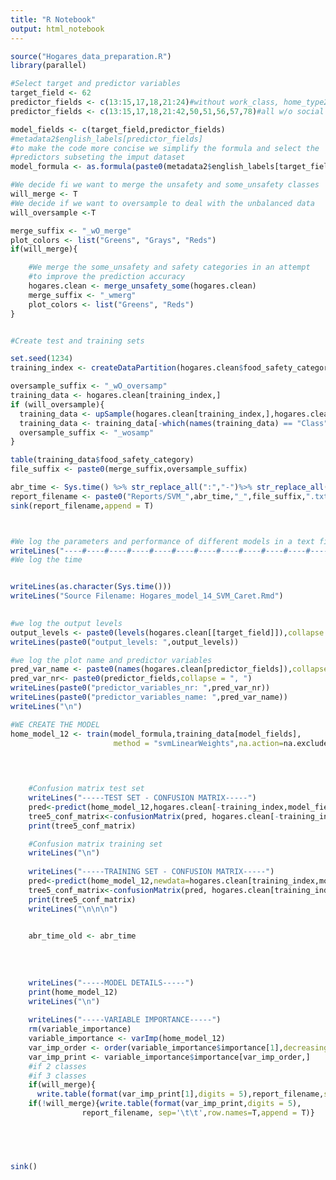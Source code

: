 ```yaml
---
title: "R Notebook"
output: html_notebook
---
```


```r
source("Hogares_data_preparation.R")
library(parallel)
```


```r

#Select target and predictor variables
target_field <- 62
predictor_fields <- c(13:15,17,18,21:24)#without work_class, home_type2 only
predictor_fields <- c(13:15,17,18,21:42,50,51,56,57,78)#all w/o social plans

model_fields <- c(target_field,predictor_fields)
#metadata2$english_labels[predictor_fields]
#to make the code more concise we simplify the formula and select the 
#predictors subseting the imput dataset
model_formula <- as.formula(paste0(metadata2$english_labels[target_field],"~."))

```
```r
#We decide fi we want to merge the unsafety and some_unsafety classes
will_merge <- T
#We decide if we want to oversample to deal with the unbalanced data
will_oversample <-T

merge_suffix <- "_wO_merge"
plot_colors <- list("Greens", "Grays", "Reds")
if(will_merge){

    #We merge the some_unsafety and safety categories in an attempt
    #to improve the prediction accuracy
    hogares.clean <- merge_unsafety_some(hogares.clean)
    merge_suffix <- "_wmerg"
    plot_colors <- list("Greens", "Reds")
}


#Create test and training sets

set.seed(1234)
training_index <- createDataPartition(hogares.clean$food_safety_category,p=0.7,list = F)

oversample_suffix <- "_wO_oversamp"
training_data <- hogares.clean[training_index,]
if (will_oversample){
  training_data <- upSample(hogares.clean[training_index,],hogares.clean[training_index,                                                                   target_field])
  training_data <- training_data[-which(names(training_data) == "Class")]
  oversample_suffix <- "_wosamp"
}

table(training_data$food_safety_category)
file_suffix <- paste0(merge_suffix,oversample_suffix)

```


```r
abr_time <- Sys.time() %>% str_replace_all(":","-")%>% str_replace_all(" ","_")
report_filename <- paste0("Reports/SVM_",abr_time,"_",file_suffix,".txt")
sink(report_filename,append = T)



#We log the parameters and performance of different models in a text file
writeLines("----#----#----#----#----#----#----#----#----#----#----#----#----")
#We log the time


writeLines(as.character(Sys.time()))
writeLines("Source Filename: Hogares_model_14_SVM_Caret.Rmd")

    
#we log the output levels
output_levels <- paste0(levels(hogares.clean[[target_field]]),collapse = ", ")
writeLines(paste0("output_levels: ",output_levels))

#we log the plot name and predictor variables
pred_var_name <- paste0(names(hogares.clean[predictor_fields]),collapse = ", ")
pred_var_nr<- paste0(predictor_fields,collapse = ", ")
writeLines(paste0("predictor_variables_nr: ",pred_var_nr))
writeLines(paste0("predictor_variables_name: ",pred_var_name))
writeLines("\n")

#WE CREATE THE MODEL
home_model_12 <- train(model_formula,training_data[model_fields],
                       method = "svmLinearWeights",na.action=na.exclude)

    

    
    #Confusion matrix test set
    writeLines("-----TEST SET - CONFUSION MATRIX-----")
    pred<-predict(home_model_12,hogares.clean[-training_index,model_fields])
    tree5_conf_matrix<-confusionMatrix(pred, hogares.clean[-training_index,target_field])
    print(tree5_conf_matrix)

    #Confusion matrix training set
    writeLines("\n")
    
    writeLines("-----TRAINING SET - CONFUSION MATRIX-----")
    pred<-predict(home_model_12,newdata=hogares.clean[training_index,model_fields])
    tree5_conf_matrix<-confusionMatrix(pred, hogares.clean[training_index,target_field])
    print(tree5_conf_matrix)
    writeLines("\n\n\n")
    

    abr_time_old <- abr_time
    
    
   
    
    writeLines("-----MODEL DETAILS-----")
    print(home_model_12)
    writeLines("\n")
    
    writeLines("-----VARIABLE IMPORTANCE-----")
    rm(variable_importance)
    variable_importance <- varImp(home_model_12)
    var_imp_order <- order(variable_importance$importance[1],decreasing = T)
    var_imp_print <- variable_importance$importance[var_imp_order,]
    #if 2 classes
    #if 3 classes
    if(will_merge){
      write.table(format(var_imp_print[1],digits = 5),report_filename,sep='\t\t',row.names=T,append =T)}
    if(!will_merge){write.table(format(var_imp_print,digits = 5),
                report_filename, sep='\t\t',row.names=T,append = T)}
    




sink()

```


